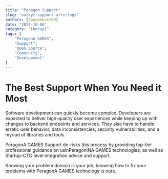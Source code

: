 ```yaml
---
title: "Peragon Support"
slug: "valkyr-support-offerings"
authors: [SpaceGhost69]
date: "2024-10-06"
category: "thorapi"
tags: [
    "PeragonA GAMES",
    "Support",
    "Open Source",
    "Community",
    "Development"
]
---
```


# The Best Support When You Need it Most

Software development can quickly become complex. Developers are expected to deliver high-quality user experiences while keeping up with changes to backend endpoints and services. They also have to handle erratic user behavior, data inconsistencies, security vulnerabilities, and a myriad of libraries and tools.

PeragonA GAMES Support de-risks this process by providing top-tier professional guidance on usinPeragonINA GAMES technologies,
as well as Startup-CTO level integration advice and support.

Knowing your problem domain is your job, knowing how to fix your problems with PeragonA GAMES technology is ours.
